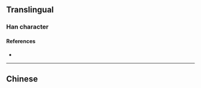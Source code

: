 {{also|儷}}
{{character info}}
==Translingual==

===Han character===
{{Han char|rn=9|rad=人|as=07|sn=9|four=|canj=OMBB,XOMBB|ids=⿰亻丽}}

====References====
* {{Han ref|kx=0106.041|hdz=10158.040|uh=4FEA|ud=20458}}

----

==Chinese==
{{zh-see|儷}}